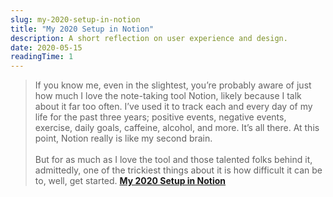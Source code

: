 ```yaml
---
slug: my-2020-setup-in-notion
title: "My 2020 Setup in Notion"
description: A short reflection on user experience and design.
date: 2020-05-15
readingTime: 1
---
```


>If you know me, even in the slightest, you’re probably aware of just how much I love the note-taking tool Notion, likely because I talk about it far too often. I’ve used it to track each and every day of my life for the past three years; positive events, negative events, exercise, daily goals, caffeine, alcohol, and more. It’s all there. At this point, Notion really is like my second brain.
<br /><br />
But for as much as I love the tool and those talented folks behind it, admittedly, one of the trickiest things about it is how difficult it can be to, well, get started. **<a href="https://joeyabanks.me/my-2020-setup-in-notion">My 2020 Setup in Notion</a>**